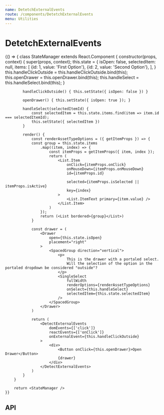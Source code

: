 ```yaml
---
name: DetetchExternalEvents
route: /components/DetetchExternalEvents
menu: Utilities
---
```



# DetetchExternalEvents

<Playground>
    {() => {
        class StateManager extends React.Component {
            constructor(props, context) {
                super(props, context);
                this.state = {
                    isOpen: false,
                    selectedItem: null,
                    items: [
                        {id: 1, value: 'First Option'},
                        {id: 2, value: 'Second Option'},
                    ],
                }
                this.handleClickOutside = this.handleClickOutside.bind(this);
                this.openDrawer = this.openDrawer.bind(this);
                this.handleSelect = this.handleSelect.bind(this);
            }

            handleClickOutside() { this.setState({ isOpen: false }) }

            openDrawer() { this.setState({ isOpen: true }); }

            handleSelect(selectedItemId) {
                const selectedItem = this.state.items.find(item => item.id === selectedItemId);
                this.setState({ selectedItem })
            }

            render() {
                const renderAssetTypeOptions = ({ getItemProps }) => {
                const group = this.state.items
                    .map((item, index) => {
                        const itemProps = getItemProps({ item, index });
                        return (
                            <List.Item
                                onClick={itemProps.onClick}
                                onMouseDown={itemProps.onMouseDown}
                                id={itemProps.id}

                                selected={itemProps.isSelected || itemProps.isActive}
                                key={index}
                            >
                                <List.ItemText primary={item.value} />
                            </List.Item>
                        )
                    });
                    return (<List bordered>{group}</List>)
                }

                const drawer = (
                    <Drawer
                        open={this.state.isOpen}
                        placement="right"
                    >
                        <SpacedGroup direction="vertical">
                            <p>
                                This is the drawer with a portaled select.
                                Will the selection of the option in the portaled dropdown be considered "outside"?
                            </p>
                            <SingleSelect
                                fullWidth
                                renderOptions={renderAssetTypeOptions}
                                onSelect={this.handleSelect}
                                selectedItem={this.state.selectedItem}
                            />
                        </SpacedGroup>
                    </Drawer>
                )

                return (
                    <DetectExternalEvents
                        domEvents={['click']}
                        reactEvents={['onClick']}
                        onExternalEvent={this.handleClickOutside}
                    >
                        <div>
                            <Button onClick={this.openDrawer}>Open Drawer</Button>
                            {drawer}
                        </div>
                    </DetectExternalEvents>
                )
            }
        }

        return <StateManager />
    }}

</Playground>

## API

<PropsTable of={DetectExternalEvents} />
